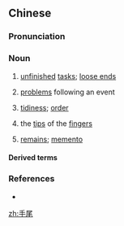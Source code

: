 ==Chinese==
{{zh-forms}}

===Pronunciation===
{{zh-pron
|c=sau2 mei5
|mn=zz,kh:chhiú-bóe/qz:chhiú-bér/xm,tp:chhiú-bé
|cat=n
}}

===Noun===
{{zh-noun}}

# {{lb|zh|Cantonese}} [[unfinished]] [[task]]s; [[loose ends]]
# {{lb|zh|Cantonese}} [[problem]]s following an event
# {{lb|zh|Cantonese}} [[tidiness]]; [[order]]
# {{lb|zh|Min Nan}} the [[tip]]s of the [[finger]]s
# {{lb|zh|Min Nan}} [[remains]]; [[memento]]

====Derived terms====
{{zh-der|執手尾|冇手尾|手尾力|激手尾|手尾物|序大人有放手尾|手尾錢}}

===References===
* {{R:nan:tdj|8746|v=2|pp=148-9}}

[[zh:手尾]]